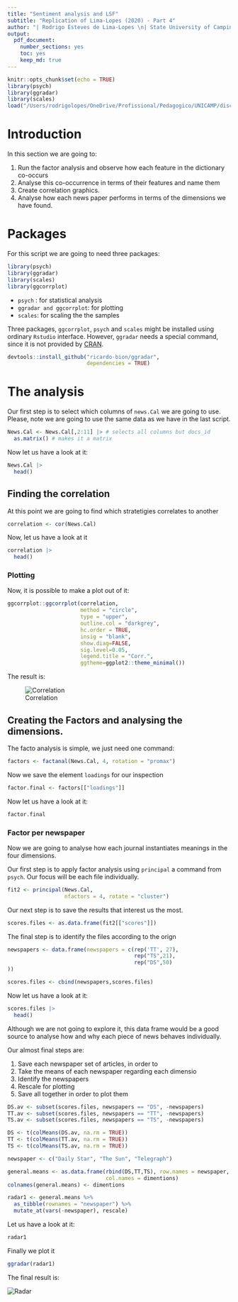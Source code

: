 ```yaml
---
title: "Sentiment analysis and LSF"
subtitle: "Replication of Lima-Lopes (2020) - Part 4"
author: "| Rodrigo Esteves de Lima-Lopes \n| State University of Campinas \n| rll307@unicamp.br\n"
output: 
  pdf_document:
    number_sections: yes
    toc: yes
    keep_md: true
---
```


```r
knitr::opts_chunk$set(echo = TRUE)
library(psych)
library(ggradar)
library(scales)
load("/Users/rodrigolopes/OneDrive/Profissional/Pedagogico/UNICAMP/disciplinas/pos/R/lp192_2021/rep_mod_4.RData")
```

# Introduction

In this section we are going to:

1.  Run the factor analysis and observe how each feature in the dictionary co-occurs
2.  Analyse this co-occurrence in terms of their features and name them
3.  Create correlation graphics.
4.  Analyse how each news paper performs in terms of the dimensions we have found.

# Packages

For this script we are going to need three packages:

```r
library(psych)
library(ggradar)
library(scales)
library(ggcorrplot)
```

-   `psych` : for statistical analysis
-   `ggradar and ggcorrplot`: for plotting
-   `scales`: for scaling the the samples

Three packages, `ggcorrplot`, `psych` and `scales` might be installed using ordinary `Rstudio` interface. However, `ggradar` needs a special command, since it is not provided by [CRAN](https://cran.r-project.org/).

```r
devtools::install_github("ricardo-bion/ggradar", 
                         dependencies = TRUE)
```

# The analysis

Our first step is to select which columns of `news.Cal` we are going to use. Please, note we are going to use the same data as we have in the last script.

```r
News.Cal <- News.Cal[,2:11] |> # selects all columns but docs_id
  as.matrix() # makes it a matrix
```

Now let us have a look at it:

```r
News.Cal |>
  head()
```

## Finding the correlation

At this point we are going to find which stratetigies correlates to another

```r
correlation <- cor(News.Cal)
```

Now, let us have a look at it

```r
correlation |>
  head()
```

### Plotting

Now, it is possible to make a plot out of it:

```r
ggcorrplot::ggcorrplot(correlation, 
                       method = "circle", 
                       type = "upper", 
                       outline.col = "darkgrey", 
                       hc.order = TRUE,
                       insig = "blank",
                       show.diag=FALSE, 
                       sig.level=0.05,
                       legend.title = "Corr.", 
                       ggtheme=ggplot2::theme_minimal())
```

The result is:

![Correlation](images/corr.png)

## Creating the Factors and analysing the dimensions.

The facto analysis is simple, we just need one command:

```r
factors <- factanal(News.Cal, 4, rotation = "promax")
```

Now we save the element `loadings` for our inspection

```r
factor.final <- factors[["loadings"]]
```

Now let us have a look at it:

```r
factor.final
```

### Factor per newspaper

Now we are going to analyse how each journal instantiates meanings in the four dimensions.

Our first step is to apply factor analysis using `principal` a command from `psych`. Our focus will be each file individually.

```r
fit2 <- principal(News.Cal, 
                  nfactors = 4, rotate = "cluster")
```

Our next step is to save the results that interest us the most.

```r

scores.files <- as.data.frame(fit2[["scores"]])

```

The final step is to identify the files according to the orign

```r

newspapers <- data.frame(newspapers = c(rep('TT', 27),
                                        rep("TS",21),
                                        rep("DS",50)
))

scores.files <- cbind(newspapers,scores.files)
```

Now let us have a look at it:

```r

scores.files |>
  head()
```

Although we are not going to explore it, this data frame would be a good source to analyse how and why each piece of news behaves individually.

Our almost final steps are:

1.  Save each newspaper set of articles, in order to
2.  Take the means of each newspaper regarding each dimensio
3.  Identify the newspapers
4.  Rescale for plotting
5.  Save all together in order to plot them

```r

DS.av <- subset(scores.files, newspapers == "DS", -newspapers)
TT.av <- subset(scores.files, newspapers == "TT", -newspapers)
TS.av <- subset(scores.files, newspapers == "TS", -newspapers)

DS <- t(colMeans(DS.av, na.rm = TRUE))
TT <- t(colMeans(TT.av, na.rm = TRUE))
TS <- t(colMeans(TS.av, na.rm = TRUE))

newspaper <- c("Daily Star", "The Sun", "Telegraph")

general.means <- as.data.frame(rbind(DS,TT,TS), row.names = newspaper,
                               col.names = dimentions)
colnames(general.means) <- dimentions

radar1 <- general.means %>% 
  as_tibble(rownames = "newspaper") %>% 
  mutate_at(vars(-newspaper), rescale)
```

Let us have a look at it:

```r
radar1
```

Finally we plot it

```r
ggradar(radar1)
```

The final result is:

![](images/radar.png "Radar")
